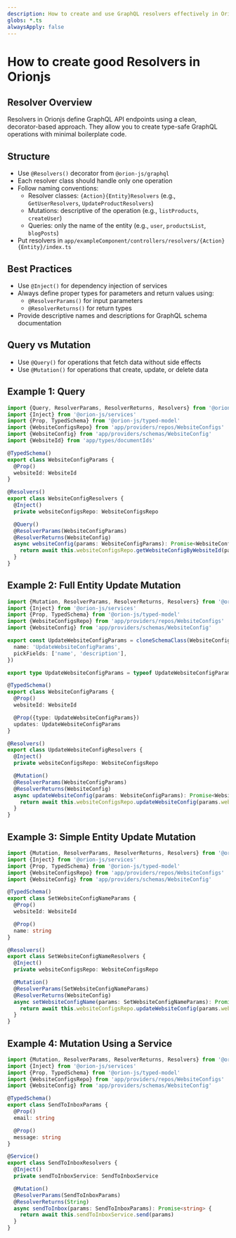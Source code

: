 ```yaml
---
description: How to create and use GraphQL resolvers effectively in Orionjs
globs: *.ts
alwaysApply: false
---
```


# How to create good Resolvers in Orionjs

## Resolver Overview

Resolvers in Orionjs define GraphQL API endpoints using a clean, decorator-based approach. They allow you to create type-safe GraphQL operations with minimal boilerplate code.

## Structure
- Use `@Resolvers()` decorator from `@orion-js/graphql`
- Each resolver class should handle only one operation
- Follow naming conventions:
  - Resolver classes: `{Action}{Entity}Resolvers` (e.g., `GetUserResolvers`, `UpdateProductResolvers`)
  - Mutations: descriptive of the operation (e.g., `listProducts`, `createUser`)
  - Queries: only the name of the entity (e.g., `user`, `productsList`, `blogPosts`)
- Put resolvers in `app/exampleComponent/controllers/resolvers/{Action}{Entity}/index.ts`

## Best Practices
- Use `@Inject()` for dependency injection of services
- Always define proper types for parameters and return values using:
  - `@ResolverParams()` for input parameters
  - `@ResolverReturns()` for return types
- Provide descriptive names and descriptions for GraphQL schema documentation

## Query vs Mutation
- Use `@Query()` for operations that fetch data without side effects
- Use `@Mutation()` for operations that create, update, or delete data

## Example 1: Query

```typescript
import {Query, ResolverParams, ResolverReturns, Resolvers} from '@orion-js/graphql'
import {Inject} from '@orion-js/services'
import {Prop, TypedSchema} from '@orion-js/typed-model'
import {WebsiteConfigsRepo} from 'app/providers/repos/WebsiteConfigs'
import {WebsiteConfig} from 'app/providers/schemas/WebsiteConfig'
import {WebsiteId} from 'app/types/documentIds'

@TypedSchema()
export class WebsiteConfigParams {
  @Prop()
  websiteId: WebsiteId
}

@Resolvers()
export class WebsiteConfigResolvers {
  @Inject()
  private websiteConfigsRepo: WebsiteConfigsRepo

  @Query()
  @ResolverParams(WebsiteConfigParams)
  @ResolverReturns(WebsiteConfig)
  async websiteConfig(params: WebsiteConfigParams): Promise<WebsiteConfig> {
    return await this.websiteConfigsRepo.getWebsiteConfigByWebsiteId(params.websiteId)
  }
}
```

## Example 2: Full Entity Update Mutation

```typescript
import {Mutation, ResolverParams, ResolverReturns, Resolvers} from '@orion-js/graphql'
import {Inject} from '@orion-js/services'
import {Prop, TypedSchema} from '@orion-js/typed-model'
import {WebsiteConfigsRepo} from 'app/providers/repos/WebsiteConfigs'
import {WebsiteConfig} from 'app/providers/schemas/WebsiteConfig'

export const UpdateWebsiteConfigParams = cloneSchemaClass(WebsiteConfig, {
  name: 'UpdateWebsiteConfigParams',
  pickFields: ['name', 'description'],
})

export type UpdateWebsiteConfigParams = typeof UpdateWebsiteConfigParams.type

@TypedSchema()
export class WebsiteConfigParams {
  @Prop()
  websiteId: WebsiteId

  @Prop({type: UpdateWebsiteConfigParams})
  updates: UpdateWebsiteConfigParams
}

@Resolvers()
export class UpdateWebsiteConfigResolvers {
  @Inject()
  private websiteConfigsRepo: WebsiteConfigsRepo

  @Mutation()
  @ResolverParams(WebsiteConfigParams)
  @ResolverReturns(WebsiteConfig)
  async updateWebsiteConfig(params: WebsiteConfigParams): Promise<WebsiteConfig> {
    return await this.websiteConfigsRepo.updateWebsiteConfig(params.websiteId, params.updates)
  }
}
```

## Example 3: Simple Entity Update Mutation

```typescript
import {Mutation, ResolverParams, ResolverReturns, Resolvers} from '@orion-js/graphql'
import {Inject} from '@orion-js/services'
import {Prop, TypedSchema} from '@orion-js/typed-model'
import {WebsiteConfigsRepo} from 'app/providers/repos/WebsiteConfigs'
import {WebsiteConfig} from 'app/providers/schemas/WebsiteConfig'

@TypedSchema()
export class SetWebsiteConfigNameParams {
  @Prop()
  websiteId: WebsiteId

  @Prop()
  name: string
}

@Resolvers()
export class SetWebsiteConfigNameResolvers {
  @Inject()
  private websiteConfigsRepo: WebsiteConfigsRepo

  @Mutation()
  @ResolverParams(SetWebsiteConfigNameParams)
  @ResolverReturns(WebsiteConfig)
  async setWebsiteConfigName(params: SetWebsiteConfigNameParams): Promise<WebsiteConfig> {
    return await this.websiteConfigsRepo.updateWebsiteConfig(params.websiteId, {name: params.name})
  }
}
```

## Example 4: Mutation Using a Service

```typescript
import {Mutation, ResolverParams, ResolverReturns, Resolvers} from '@orion-js/graphql'
import {Inject} from '@orion-js/services'
import {Prop, TypedSchema} from '@orion-js/typed-model'
import {WebsiteConfigsRepo} from 'app/providers/repos/WebsiteConfigs'
import {WebsiteConfig} from 'app/providers/schemas/WebsiteConfig'

@TypedSchema()
export class SendToInboxParams {
  @Prop()
  email: string

  @Prop()
  message: string
}

@Service()
export class SendToInboxResolvers {
  @Inject()
  private sendToInboxService: SendToInboxService

  @Mutation()
  @ResolverParams(SendToInboxParams)
  @ResolverReturns(String)
  async sendToInbox(params: SendToInboxParams): Promise<string> {
    return await this.sendToInboxService.send(params)
  }
}